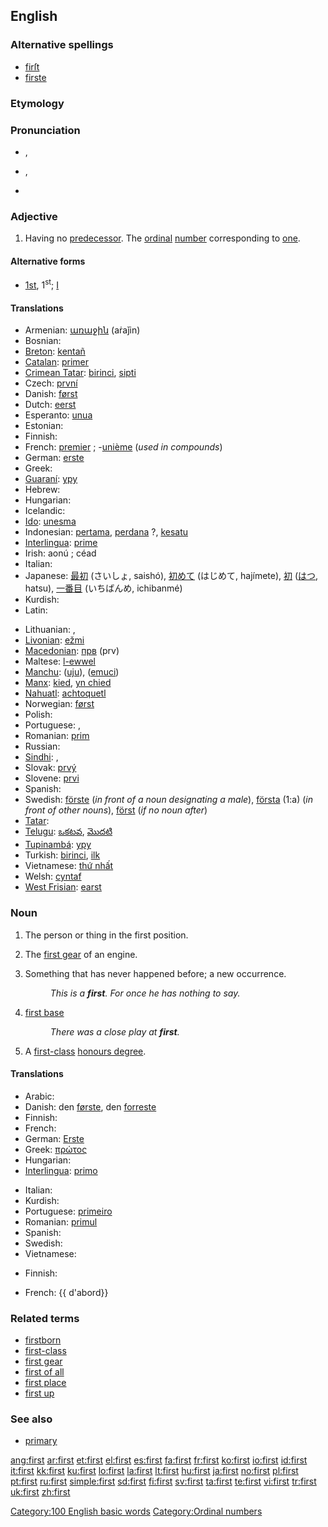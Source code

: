 {{wikipedia}}
{{also|First}}
==English==

{{rank|know|much|after|96|first|down|good|never}}

===Alternative spellings===
* [[firſt]] {{i|archaic}}
* [[firste]] {{i|archaic}}

===Etymology===
{{ordinalbox|en|0th|1st|2nd|zeroth|second|card=one}}
{{etyl|ang}} {{term|fyrst|lang=ang}}

===Pronunciation===
* {{a|UK}} {{IPA|/fɜːst/}}, {{SAMPA|/f3:st/}}
* {{a|US}} {{IPA|/fɝst/}}, {{SAMPA|/f3`st/}}
* {{audio|en-us-first.ogg|Audio (US)}}
*: {{rhymes|ɜː(r)st}}

===Adjective===
{{en-adj|-}}

# Having no [[predecessor]]. The [[ordinal]] [[number]] corresponding to [[one]].

====Alternative forms====
* [[1st]], 1<sup>st</sup>; {{qualifier|in names of monarchs and popes}} [[I]]

====Translations====
{{trans-top|numeral first}}
* Armenian: [[առաջին]] (aṙaǰin)
* Bosnian: {{t-|bs|prvi|m}}
* [[Breton]]: [[kentañ]]
* [[Catalan]]: [[primer]] {{m}} <!-- abbreviations belong only in "[[1st]]" and "[[primer#Catalan]]": [[1er]] {{m}}, [[1ra]] {{f}} -->
* [[Crimean Tatar]]: [[birinci]], [[sipti]]
* Czech: [[první]] {{m|f|n}} <!-- abbreviation:'' 1.)-->
* Danish: [[først]]<!--, (''abbreviation:'' 1.)-->
* Dutch: [[eerst]]<!-- , [[eerste]] (''abbreviations:'' 1ste, 1e)-->
* Esperanto: [[unua]]
* Estonian: {{t+|et|esimene}}
* Finnish: {{t+|fi|ensimmäinen}}
* French: [[premier]] {{m}}; -[[unième]] (''used in compounds'')
* German: [[erste]] <!--(''abbreviation:'' 1.)-->
* Greek: {{t+|el|πρώτος|tr=prótos|sc=Grek}}
* [[Guaraní]]: [[ypy]]
* Hebrew: {{t-|he|ראשון|m}}
* Hungarian: {{t+|hu|első}}
* Icelandic: {{t-|is|fyrstur|m}}
* [[Ido]]: [[unesma]]
* Indonesian: [[pertama]], [[perdana]] ?, [[kesatu]]<!--, [[ke-1]]-->
* [[Interlingua]]: [[prime]] <!--(''abbreviation:'' 1<sup>e</sup>)-->
* Irish: aonú <!--(''abbreviation:'' 1ú)-->; céad
* Italian: {{t+|it|primo|m}}
* Japanese: [[最初]] (さいしょ, saishó), [[初めて]] (はじめて, hajímete), [[初]] ([[はつ]], hatsu), [[一番目]] (いちばんめ, ichibanmé)
* Kurdish: {{KUchar|[[یه‌که‌م]]}}
* Latin: {{t+|la|primus|alt=prīmus}}
{{trans-mid}}
* Lithuanian: {{t+|lt|pirmas|m|xs=Lithuanian}}, {{t+|lt|pirma|m|xs=Lithuanian}}
* [[Livonian]]: [[ežmi]]
* [[Macedonian]]: [[прв]] (prv)
* Maltese: [[l-ewwel]]
* [[Manchu]]: ([[uju]]), ([[emuci]])
* [[Manx]]: [[kied]], [[yn chied]]
* [[Nahuatl]]: [[achtoquetl]]
* Norwegian: [[først]] <!--først(e)-->
* Polish: {{t+|pl|pierwszy|m}}
* Portuguese: {{t+|pt|primeiro|m}}, {{t+|pt|primeira|f}}
* Romanian: [[prim]] {{m}}<!--, [[primă]] {{f}}-->
* Russian: {{t+|ru|первый|tr=pérvyj|sc=Cyrl}}
* [[Sindhi]]: {{SDchar|[[پهريون]]}} {{m}}, {{SDchar|[[پهرِين]]}} {{f}}
* Slovak: [[prvý]] {{m}}<!--, [[prvá]] {{f}}, [[prvé]] {{n}}-->
* Slovene: [[prvi]] {{m}}<!--, [[prva]] {{f}}, [[prvo]] {{n}}-->
* Spanish: {{t+|es|primero|m}}
* Swedish: [[förste]] (''in front of a noun designating a male''), [[första]] (1:a) (''in front of other nouns''), [[först]] (''if no noun after'')
* [[Tatar]]: {{t-|tt|беренче|sc=Cyrl|xs=Tatar}}
* [[Telugu]]: [[ఒకటవ]], [[మొదటి]]
* [[Tupinambá]]: [[ypy]]
* Turkish: [[birinci]], [[ilk]] <!--(''abbreviation:'' 1.)-->
* Vietnamese: [[thứ nhất]]
* Welsh: [[cyntaf]] <!--(''abbreviation:'' 1af)-->
* [[West Frisian]]: [[earst]]
{{trans-bottom}}

===Noun===
{{en-noun|s|-}}

# {{uncountable}} The person or thing in the first position.
# {{uncountable}} The [[first gear]] of an engine.
# {{countable}} Something that has never happened before; a new occurrence.
#: ''This is a '''first'''. For once he has nothing to say.''
# {{countable|baseball}} [[first base]]
#: ''There was a close play at '''first'''.''
# {{countable|British|colloquial}} A [[first-class]] [[honours degree]].

====Translations====
{{trans-top|person or thing in the first position}}
* Arabic: {{t+|ar|أول|sc=Arab}}
* Danish: den [[først]]e, den [[forrest]]e
* Finnish: {{t+|fi|ykkönen}}
* French: {{t+|fr|premier|m}}
* German: [[Erste]]
* Greek: [[πρώτος]] {{m}}<!--, [[πρώτη]] {{f}}, [[πρώτο]] {{n}}-->
* Hungarian: {{t+|hu|első}}
* [[Interlingua]]: [[primo]] {{m}}<!--, [[prima]] {{f}}-->
{{trans-mid}}
* Italian: {{t+|it|primo|m}}
* Kurdish: {{KUchar|[[یه‌که‌م]]}}
* Portuguese: [[primeiro]] {{m}}<!--, [[primeira]] {{f}}-->
* Romanian: [[primul]] {{m}}<!--, [[prima]] {{f}}, [[primii]] {{m|p}}, [[primele]] {{f|p}}-->
* Spanish: {{t+|es|primero|m}}
* Swedish: {{t+|sv|etta}}
* Vietnamese: {{t+|vi|cơ bản|xs=Vietnamese}}
{{trans-bottom}}

{{trans-see|first gear}}

{{trans-top|new occurrence}}
* Finnish: {{t+|fi|ensimmäinen}} {{t+|fi|kerta}}
{{trans-mid}}
* French: {{ d'abord}}
{{trans-bottom}}

{{trans-see|baseball: first base|first base}}

{{trans-top|UK colloquial: first-class honours degree}}
{{trans-mid}}
{{trans-bottom}}

===Related terms===
* [[firstborn]]
* [[first-class]]
* [[first gear]]
* [[first of all]]
* [[first place]]
* [[first up]]

===See also===
* [[primary]]

[[Category:100 English basic words]]
[[Category:Ordinal numbers]]

[[ang:first]]
[[ar:first]]
[[et:first]]
[[el:first]]
[[es:first]]
[[fa:first]]
[[fr:first]]
[[ko:first]]
[[io:first]]
[[id:first]]
[[it:first]]
[[kk:first]]
[[ku:first]]
[[lo:first]]
[[la:first]]
[[lt:first]]
[[hu:first]]
[[ja:first]]
[[no:first]]
[[pl:first]]
[[pt:first]]
[[ru:first]]
[[simple:first]]
[[sd:first]]
[[fi:first]]
[[sv:first]]
[[ta:first]]
[[te:first]]
[[vi:first]]
[[tr:first]]
[[uk:first]]
[[zh:first]]